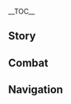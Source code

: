 {{CharacterTabs}}
{{LanguageTabs}}
{{Stub|1={{Meta/VO|tl=1|rm=1}}}}
__TOC__
==Story==
{{VO/Story
|character           = Yoimiya
|language            = ko
|name                = 요이미야

|vo_01_01_title      = 첫 만남…
|vo_01_01_subtitle   = Hello
|vo_01_01_file       = VO_{language}{character} Hello.ogg
|vo_01_01_tx         = 「나가노하라」에 온 걸 환영해! 난 요이미야라고해. 필요한 게 있으면 나한테 말해!<br />음… 「튀김 꼬치」랑 「새알말이」… 아니, 아니! 여긴 식당이 아니라 폭죽 가게라고! 반짝반짝하고 팡팡 터지는 폭죽 말이야~
|vo_01_01_rm         = 
|vo_01_01_tl         = 

|vo_02_01_title      = 잡담・폭죽
|vo_02_01_subtitle   = Chat: Fireworks
|vo_02_01_file       = VO_{language}{character} Chat - Fireworks.ogg
|vo_02_01_tx         = 폭죽이 터지는 건 찰나지만, 마음은 오래가지~
|vo_02_01_rm         = 
|vo_02_01_tl         = 

|vo_02_02_title      = 잡담・이야기
|vo_02_02_subtitle   = Chat: Telling Stories
|vo_02_02_file       = VO_{language}{character} Chat - Telling Stories.ogg
|vo_02_02_tx         = 심심하면 내가 이야기 들려줄게!
|vo_02_02_rm         = 
|vo_02_02_tl         = 

|vo_02_03_title      = 잡담・금붕어
|vo_02_03_subtitle   = Chat: Goldfish
|vo_02_03_file       = VO_{language}{character} Chat - Goldfish.ogg
|vo_02_03_tx         = 금붕어 키워 본 적 있어? 말도 잘 듣고 귀여워
|vo_02_03_rm         = 
|vo_02_03_tl         = 

|vo_03_01_title      = 비가 올 때…
|vo_03_01_subtitle   = When It Rains
|vo_03_01_file       = VO_{language}{character} When It Rains.ogg
|vo_03_01_tx         = 으악, 폭죽 다 젖겠다! 피할 곳을 찾아야 해. 아, 어, 이러다 늦겠어!
|vo_03_01_rm         = 
|vo_03_01_tl         = 

|vo_03_02_title      = 눈이 올 때…
|vo_03_02_subtitle   = When It Snows
|vo_03_02_file       = VO_{language}{character} When It Snows.ogg
|vo_03_02_tx         = 하하, 내가 만든 눈덩이를 봐. 슈욱&mdash;&mdash;
|vo_03_02_rm         = 
|vo_03_02_tl         = 

|vo_03_03_title      = 햇살이 좋을 때…
|vo_03_03_subtitle   = When the Sun Is Out
|vo_03_03_file       = VO_{language}{character} When the Sun Is Out.ogg
|vo_03_03_tx         = 몸이 따끈따끈해서 편안해. 날아오를 것 같아
|vo_03_03_rm         = 
|vo_03_03_tl         = 

|vo_03_04_title      = 강풍이 불 때…
|vo_03_04_subtitle   = When the Wind Is Blowing
|vo_03_04_file       = VO_{language}{character} When the Wind Is Blowing.ogg
|vo_03_04_tx         = 바람이 너무 세&mdash;&mdash; 소리가 바람에 되돌아와&mdash;&mdash;!
|vo_03_04_rm         = 
|vo_03_04_tl         = 

|vo_04_01_title      = 아침 인사…
|vo_04_01_subtitle   = Good Morning
|vo_04_01_file       = VO_{language}{character} Good Morning.ogg
|vo_04_01_tx         = 음… 하아&mdash;&mdash; 좋은 아침. 역시 아침 공기가 가장 상쾌하지. 몇 번 들이마시면 똑똑해진다구
|vo_04_01_rm         = 
|vo_04_01_tl         = 

|vo_04_02_title      = 점심 인사…
|vo_04_02_subtitle   = Good Afternoon
|vo_04_02_file       = VO_{language}{character} Good Afternoon.ogg
|vo_04_02_tx         = 점심 먹을 시간이야. 어… 오늘은 달걀이 쌍란이네. 헤헤, 운이 좋은걸
|vo_04_02_rm         = 
|vo_04_02_tl         = 

|vo_04_03_title      = 저녁 인사…
|vo_04_03_subtitle   = Good Evening
|vo_04_03_file       = VO_{language}{character} Good Evening.ogg
|vo_04_03_tx         = 지금이 딱 폭죽을 시험하기 좋은 때야. 하늘에서든 땅에서든 예쁘게 터지거든… 헤헤, 농담이야. 조심할게
|vo_04_03_rm         = 
|vo_04_03_tl         = 

|vo_04_04_title      = 굿나잇…
|vo_04_04_subtitle   = Good Night
|vo_04_04_file       = VO_{language}{character} Good Night.ogg
|vo_04_04_tx         = 퀴즈 타임&mdash;&mdash;! 종일 불꽃놀이를 하고 난 다음에 해야 할 일은? 헤헤, 정답은 당연히 꿈에서 불꽃을 터트려야지! 잘 자고 내일 봐!
|vo_04_04_rm         = 
|vo_04_04_tl         = 

|vo_05_01_title      = 요이미야 자신에 대해・가정사
|vo_05_01_subtitle   = About {character}: Family Matters
|vo_05_01_file       = VO_{language}{character} About {character} - Family Matters.ogg
|vo_05_01_tx         = 우리 아버지는 귀가 안 좋으셔서, 내가 어렸을 때 무슨 말을 해도 웃고 계셨어. 그래서 난 내 말이 맞는 줄 알고 계속 말했거든. 난 계속 말하고, 아버지는 계속 웃으시고. 나중에서야 알았어. 귀가 안 좋으셔서 그랬다는걸. 그래도… 아버지가 즐거우시다면 난 얘기를 계속할 거야
|vo_05_01_rm         = 
|vo_05_01_tl         = 

|vo_05_02_title      = 요이미야 자신에 대해・대화
|vo_05_02_subtitle   = About {character}: Talking
|vo_05_02_file       = VO_{language}{character} About {character} - Talking.ogg
|vo_05_02_tx         = 난 「입은 재앙의 근원」 같은 말은 걱정하지 않아. 말에 담긴 감정은 거짓이 아니니까. 말실수로 오해를 받아도, 더 많은 말로 오해를 풀면 돼. 아무 말도 하지 않으면 상대는 내 마음을 모르잖아. 친해질 수도 없고
|vo_05_02_rm         = 
|vo_05_02_tl         = 

|vo_06_01_title      = 우리에 대해・가위바위보
|vo_06_01_subtitle   = About Us: Rock, Paper, Scissors
|vo_06_01_file       = VO_{language}{character} About Us - Rock, Paper, Scissors.ogg
|vo_06_01_tx         = 가위바위보 하자! 자, 가위, 바위, 보! 좋았어. 내가 이겼다! 내가 이겼어! …응? 아닌데, 안 바꿨는데. 바꿀 리가 없잖아
|vo_06_01_rm         = 
|vo_06_01_tl         = 

|vo_06_02_title      = 우리에 대해・동행
|vo_06_02_subtitle   = About Us: Companionship
|vo_06_02_file       = VO_{language}{character} About Us - Companionship.ogg
|vo_06_02_tx         = 무슨 일을 하는지는 상관없어. 내가 신경 쓰는 건 같이 일할 사람이야. 예를 들어 너랑 함께라면 경치를 봐도, 제기를 차도 즐거워. 너랑은 아무리 얘기해도 질리지 않거든
|vo_06_02_rm         = 
|vo_06_02_tl         = 

|vo_07_01_title      = 「신의 눈」에 대해…
|vo_07_01_subtitle   = About the [[Vision]]
|vo_07_01_file       = VO_{language}{character} About the Vision.ogg
|vo_07_01_tx         = 이건 너한테만 알려주는 건데, 처음 「신의 눈」을 손에 넣었을 때, 이걸 부싯돌로 썼어. 폭죽에 불도 붙이고 물도 끓였지. 집에 오면 창고에 팽개쳐놨어. 결국 아버지께서 이건 아주 중요한 물건이니 잘 보관해야 한다고 말해주시더라고. 하하, 신이 다시 가져가지 않아서 다행이야
|vo_07_01_rm         = 
|vo_07_01_tl         = 

|vo_07_02_title      = 하고 싶은 이야기・해등절
|vo_07_02_subtitle   = Something to Share: Lantern Rite
|vo_07_02_file       = VO_{language}{character} Something to Share - Lantern Rite.ogg
|vo_07_02_tx         = 그거 알아? 리월 해등절에 쓰는 폭죽은 대부분 우리 집에서 만든 거야. 주문대로 제작해서 북두 언니가 배편으로 리월에 배달해. 쇄국령때문에 위법이긴 한데… 폭죽 없는 축제는 앙꼬 없는 찐빵이잖아
|vo_07_02_rm         = 
|vo_07_02_tl         = 

|vo_07_03_title      = 하고 싶은 이야기・순환
|vo_07_03_subtitle   = Something to Share: Cycles
|vo_07_03_file       = VO_{language}{character} Something to Share - Cycles.ogg
|vo_07_03_tx         = 「폭죽은 하늘에 빛을 남기고 사라져. 그 빛은 빗방울과 눈송이로 변해서 다시 땅을 적시고 사람들을 키워내지. 언젠가 하늘로 올라가 또 한 번 화려하게 터지는 순간을 위해서 말이야.」 이게 아버지가 들려준 그 많은 이야기 중 내가 가장 좋아하는 거야
|vo_07_03_rm         = 
|vo_07_03_tl         = 

|vo_07_04_title      = 하고 싶은 이야기・빛나는 반점
|vo_07_04_subtitle   = Something to Share: Spots of Light
|vo_07_04_file       = VO_{language}{character} Something to Share - Spots of Light.ogg
|vo_07_04_tx         = 어렸을 때 바닥에 비치는 빛을 밟아본 적 있어? 나뭇잎 사이로 바닥에 내리쬐는 빛 말이야. 밟으면 없어질 줄 알았는데, 발을 비추더라. 그래서 계속 밟으면서 없애려고 했는데 실패했어… 그땐 분해서 돌 위에 앉아 투덜거렸지. 「어휴. 세상에는 밟을 수 없는 것도 있구나…」하고
|vo_07_04_rm         = 
|vo_07_04_tl         = 

|vo_07_05_title      = 흥미있는 일…
|vo_07_05_subtitle   = Interesting Things
|vo_07_05_file       = VO_{language}{character} Interesting Things.ogg
|vo_07_05_tx         = 어느 여름 축제 때, 애들 옆에서 금붕어 잡는 걸 구경했었어. 그러다가 생각했지. 물속에서 터지는 폭죽을 만들 수 없을까? 그래서 「금붕어 폭죽」이 탄생한 거야! 물에서 이리저리 헤엄치면서 다채로운 빛을 내고, 방울도 내뿜어. 신기하지! 나도 성공할 줄 몰랐는데, 세상엔 신기한 일이 많더라구
|vo_07_05_rm         = 
|vo_07_05_tl         = 

|vo_08_01_title      = 북두에 대해…
|vo_08_01_subtitle   = About [[Beidou]]
|vo_08_01_file       = VO_{language}{character} About Beidou.ogg
|vo_08_01_tx         = 이나즈마를 쇄국한 후로, 폭죽은 다 북두 언니가 대신 운반해. 언니를 위해서 서프라이즈로 거대한 선박형 폭죽을 준비했어. 「남십자함대」가 떠나려고 준비할 때 폭죽이 선원들 앞에서 튀어나가 하늘로 솟구쳤지. 다들 깜짝 놀랐는데, 북두 언니는 서프라이즈는 놀래야 제맛이라고 하면서 좋은 아이디어라고 했어. 하하하
|vo_08_01_rm         = 
|vo_08_01_tl         = 

|vo_08_02_title      = 라이덴 쇼군에 대해…
|vo_08_02_subtitle   = About the [[Raiden Shogun]]
|vo_08_02_file       = VO_{language}{character} About the Raiden Shogun.ogg
|vo_08_02_tx         = 폭죽은 쇼군님이 추구하는 「영원」과 거리가 가장 먼 것이야. 찰나의 빛은 이나즈마에 무의미하다고 여기실 거야. 휴. 「영원」을 관장하는 사람은 이해하기 어렵겠지. 우린 모두 「찰나의 사람」이니까 순간의 아름다움을 기념할 필요가 있어
|vo_08_02_rm         = 
|vo_08_02_tl         = 

|vo_08_03_title      = 카미사토 아야카에 대해・진지
|vo_08_03_subtitle   = About [[Kamisato Ayaka]]: Seriousness
|vo_08_03_file       = VO_{language}{character} About Kamisato Ayaka - Seriousness.ogg
|vo_08_03_tx         = 일 때문에 그녀는 우리 집과 자주 협업하곤 해. 다른 두 봉행과는 다르게 그녀는 내 말에 귀찮아하는 기색 없이 끝까지 들어주고 진지하게 대답해줘. 「대갓집 규수」라는 단어는 그녀를 위해 만들어진 게 아닐까
|vo_08_03_rm         = 
|vo_08_03_tl         = 

|vo_08_04_title      = 카미사토 아야카에 대해・탕
|vo_08_04_subtitle   = About [[Kamisato Ayaka]]: Baths
|vo_08_04_file       = VO_{language}{character} About Kamisato Ayaka - Baths.ogg
|vo_08_04_tx         = 한 번은 여름 축제 일로 늦게까지 얘기를 나눠서 우리 둘 다 지친 상태였어. 그래서 탕에서 피로를 푸는 게 어떠냐고 권했는데, 「탕」이 많은 사람과 함께 들어가는 탕이라는 걸 알고 얼굴이 빨개지더라. 그제야 알았어. 부잣집 아가씨는 대중탕을 이용할 수 없다는 걸
|vo_08_04_rm         = 
|vo_08_04_tl         = 

|vo_08_05_title      = 토마에 대해…
|vo_08_05_subtitle   = About [[Thoma]]
|vo_08_05_file       = VO_{language}{character} About Thoma.ogg
|vo_08_05_tx         = 그는 말솜씨가 좋아. 그의 말에는 주관이 있어. 아무 관련 없는 말처럼 보이지만, 돌고 돌아서 교묘하게 자신이 원하는 대로 이끌더라니까. 음… 어쨌든 나랑은 완전히 다른 스타일이지만, 해결할 수 없는 사건이 생기면 난 그 사람한테 부탁해
|vo_08_05_rm         = 
|vo_08_05_tl         = 

|vo_08_06_title      = 야에 미코에 대해…
|vo_08_06_subtitle   = About [[Yae Miko]]
|vo_08_06_file       = VO_{language}{character} About Yae Miko.ogg
|vo_08_06_tx         = 신사 축제 때 아야카가 궁사님을 위해서 폭죽을 준비해줄 수 있냐고 했어. 근데… 궁사님은 축제에 나가서 처음부터 끝까지 신사에 앉아 계시잖아? 그래서 축제 때 대체 어떻게 폭죽을 터트리나 하고 계속 바라봤어. 기다리고 기다리던 끝에 아야카가 왔는데, 궁사님이 아주 만족하셨다는 거야… 엥? 이미 터트렸나? 설마 안에 앉아있는 사람은 궁사님이 아닌가?
|vo_08_06_rm         = 
|vo_08_06_tl         = 

|vo_08_07_title      = 아라타키 이토에 대해・대결
|vo_08_07_subtitle   = About [[Arataki Itto]]: Duels
|vo_08_07_file       = VO_{language}{character} About Arataki Itto - Duels.ogg
|vo_08_07_tx         = 아. 걘 무섭게 생겼는데도 애들한테 인기 좋아. 근데 승부욕이 강해서 같이 애들이랑 놀다 보면 어느새 우리 둘이 대결하고 있더라니까. 라멘 국물 원샷이나 무표정으로 매실장아찌 먹기 같은 거 말야. 애들은 누가 이길지 내기도 하고 응원도 해줘. 아, 그럼 질 수 없잖아. 안 그래?
|vo_08_07_rm         = 
|vo_08_07_tl         = 

|vo_08_08_title      = 아라타키 이토에 대해・파벌
|vo_08_08_subtitle   = About [[Arataki Itto]]: Arataki's Gang
|vo_08_08_file       = VO_{language}{character} About Arataki Itto - Arataki's Gang.ogg
|vo_08_08_tx         = 「아라타키파」? 엥?! 한가한 백수 아니었어?
|vo_08_08_rm         = 
|vo_08_08_tl         = 

|vo_08_09_title      = 카에데하라 카즈하에 대해…
|vo_08_09_subtitle   = About [[Kaedehara Kazuha]]
|vo_08_09_file       = VO_{language}{character} About Kaedehara Kazuha.ogg
|vo_08_09_tx         = 나처럼 걱정거리 없는 사람은 할 말 있으면 대놓고 말해. 근데 걱정거리가 있는 사람들은 종종 고시나 경치, 그러니까 꽃이랑 새, 바람과 달로 비유해 말하지. 눈앞의 현실은 말하지 않아. 그도 사연이 있는 사람이겠지. 이해해
|vo_08_09_rm         = 
|vo_08_09_tl         = 

|vo_08_10_title      = 쿠죠 사라에 대해…
|vo_08_10_subtitle   = About [[Kujou Sara]]
|vo_08_10_file       = VO_{language}{character} About Kujou Sara.ogg
|vo_08_10_tx         = 치안이랑 소방 문제 때문에 텐료봉행의 영지에 잡혀가서 교육을 받았어. 그중에서 아마 쿠죠 사라가 제일 말이 통하는 사람일 거야. 적어도 그녀는 모든 정황을 파악하기 전까지는 지레짐작하지 않거든. 만약 내가 옳다면 그녀도 내 생각을 인정해 줄 거고, 내가 틀렸다면… 헤헤. 그럼 토마한테 사과해달라고 부탁해야겠지!
|vo_08_10_rm         = 
|vo_08_10_tl         = 

|vo_08_11_title      = 사유에 대해…
|vo_08_11_subtitle   = About [[Sayu]]
|vo_08_11_file       = VO_{language}{character} About Sayu.ogg
|vo_08_11_tx         = 만약 그녀를 보면 나한테 꼭 알려줘야 해! 축제에 데려가서 친구들을 많이 소개해주고 싶거든. 평소에 기운 없어 보이던데, 같이 놀 사람이 생기면 점점 나아지겠지?
|vo_08_11_rm         = 
|vo_08_11_tl         = 

|vo_08_12_title      = 클레에 대해…
|vo_08_12_subtitle   = About [[Klee]]
|vo_08_12_file       = VO_{language}{character} About Klee.ogg
|vo_08_12_tx         = 몬드에 폭탄 제조를 잘하는 아이가 있다고? 사실 폭탄이랑 폭죽은 별 차이 없어. 그러니까, 이쪽 분야의 천재라는 거네? 한번 보고 싶다. 휴, 근데… 애들한테 폭탄은 위험하지 않아? 몬드 사람은 걱정도 안 하나?
|vo_08_12_rm         = 
|vo_08_12_tl         = 

|vo_09_01_title      = 요이미야에 대해 알기・첫 번째
|vo_09_01_subtitle   = More About {character}: I
|vo_09_01_file       = VO_{language}{character} More About {character} - 01.ogg
|vo_09_01_tx         = 내 이야기가 듣고 싶다고? 좋아 좋아. 이쪽으로 앉아. 제일 자랑스러운 「나가노하라」 일가 이야기를 들려줄게! 모처럼 진지한 이야기라구?
|vo_09_01_rm         = 
|vo_09_01_tl         = 

|vo_09_02_title      = 요이미야에 대해 알기・두 번째
|vo_09_02_subtitle   = More About {character}: II
|vo_09_02_file       = VO_{language}{character} More About {character} - 02.ogg
|vo_09_02_tx         = 우리 집에는 유구한 전통이 있어. 바로 폭죽을 주문하는 손님에게 쪽지를 하나 드리는 거야. 쪽지에는 우리 가족만 알아볼 수 있게 폭죽 제조법이 자세하게 적혀있어. 십 년 뒤든 백 년 뒤든, 손님이 쪽지를 가져오기만 한다면 그때와 똑같은 폭죽을 만들 수 있어
|vo_09_02_rm         = 
|vo_09_02_tl         = 

|vo_09_03_title      = 요이미야에 대해 알기・세 번째
|vo_09_03_subtitle   = More About {character}: III
|vo_09_03_file       = VO_{language}{character} More About {character} - 03.ogg
|vo_09_03_tx         = 가장 아름다운 순간을 가장 아름다운 폭죽으로 기리는 거지. 그 순간의 감정을 폭죽이라는 매개체로 남기는 거야. 쪽지는 열쇠와 같아서, 과거를 기념하고 싶은 사람이 문을 열어주길 기다려. 「나가노하라」의 폭죽 장인의 일은 바로 사람들을 위해 문을 지키는 거야
|vo_09_03_rm         = 
|vo_09_03_tl         = 

|vo_09_04_title      = 요이미야에 대해 알기・네 번째
|vo_09_04_subtitle   = More About {character}: IV
|vo_09_04_file       = VO_{language}{character} More About {character} - 04.ogg
|vo_09_04_tx         = 여름 축제에선 매순간마다 감동적인 이야기가 탄생해. 불꽃놀이에서 만난 사람들은 점점 성장하고 성숙해지고, 늙어가. 그때와 같은 폭죽을 터트린다면, 하늘에는 그때의 하늘이 떠오르는 거야… 폭죽은 영원하지 않지. 하지만 폭죽 뒤에 숨겨진 아름다운 감정들은, 이나즈마와 함께 영원을 향해 간다고 생각해
|vo_09_04_rm         = 
|vo_09_04_tl         = 

|vo_09_05_title      = 요이미야에 대해 알기・다섯 번째
|vo_09_05_subtitle   = More About {character}: V
|vo_09_05_file       = VO_{language}{character} More About {character} - 05.ogg
|vo_09_05_tx         = 마지막 이야기는 하지 않을게. 너랑 같이 조용히 폭죽을 보면서, 오늘 밤의 아름다운 경치랑 네가 하고 싶은 얘기를 다 기록하고 싶어. 오해하지 마. 끝이란 뜻이 아니야. 우리의 「이야기」는 지금부터 시작이야
|vo_09_05_rm         = 
|vo_09_05_tl         = 

|vo_10_01_title      = 요이미야의 취미・놀기
|vo_10_01_subtitle   = {character}'s Hobbies: Playing
|vo_10_01_file       = VO_{language}{character} Hobbies - Playing.ogg
|vo_10_01_tx         = 폭죽! 아, 이건 포함 안 되나? 그럼, 음… 어려운 질문이네. 난 이웃이랑 수다 떠는 것도, 아이들이랑 여름 축제를 거니는 것도, 수영도 야생 열매를 따는 것도 다 좋은데. 특별히 하나만 고르라고 하면… 아, 알겠다! 내가 제일 좋아하는 건 사람들이랑 같이 노는 거야!
|vo_10_01_rm         = 
|vo_10_01_tl         = 

|vo_10_02_title      = 요이미야의 취미・흉내
|vo_10_02_subtitle   = {character}'s Hobbies: Copycat
|vo_10_02_file       = VO_{language}{character} Hobbies - Copycat.ogg
|vo_10_02_tx         = 꼬륵 꼬륵 꼬르륵. 헤헤! 페이몬이 사라지는 걸 따라 했어!
|vo_10_02_rm         = 
|vo_10_02_tl         = 

|vo_10_03_title      = 요이미야의 고민…
|vo_10_03_subtitle   = {character}'s Troubles
|vo_10_03_file       = VO_{language}{character} Troubles.ogg
|vo_10_03_tx         = 오랫동안 봤던 연재소설이 드디어 완결이야. 근데 여주인공이 기억을 잃어서 결혼식도 못 했어… 너무 슬프다. 어떻게 이럴 수가 있지…
|vo_10_03_rm         = 
|vo_10_03_tl         = 

|vo_10_04_title      = 좋아하는 음식…
|vo_10_04_subtitle   = Favorite Food
|vo_10_04_file       = VO_{language}{character} Favorite Food.ogg
|vo_10_04_tx         = 난 밥보단 디저트가 좋아. 축제 때마다 가게를 돌면서 목 끝까지 차오를 만큼 먹거든. 아, 혹시 디저트 잘 만들어? 내가 만든 경단이랑 바꾸자. 큰 거 다 너 줄게
|vo_10_04_rm         = 
|vo_10_04_tl         = 

|vo_11_01_title      = 싫어하는 음식…
|vo_11_01_subtitle   = Least Favorite Food
|vo_11_01_file       = VO_{language}{character} Least Favorite Food.ogg
|vo_11_01_tx         = 우유야. 우유를 먹으면 뱃속에서 폭죽이 터지는 것처럼 난리야. 하지만 우유를 넣은 음식이나 디저트는 괜찮아. 왠지는 나도 모르겠네… 뱃속 선령의 입맛이 좀 까다로운가?
|vo_11_01_rm         = 
|vo_11_01_tl         = 

<!-- Receiving a Gift -->
|vo_11_02_title      = 선물 획득・첫 번째
|vo_11_02_subtitle   = Receiving a Gift: I
|vo_11_02_file       = VO_{language}{character} Receiving a Gift - 01.ogg
|vo_11_02_tx         = 와! 너 디저트 만드는 솜씨가 보통이 아니구나! 축제에서 팔면 분명 제일 인기 많을 거야!
|vo_11_02_rm         = Wa! Neo dijeoteu mandeuneun somssiga botongi aniguna! Chukjeeseo palmyeon bunmyeong jeil ingi maneul geoya!
|vo_11_02_tl         = 

|vo_11_03_title      = 선물 획득・두 번째
|vo_11_03_subtitle   = Receiving a Gift: II
|vo_11_03_file       = VO_{language}{character} Receiving a Gift - 02.ogg
|vo_11_03_tx         = 맛있는 걸 먹으면 기운이 나고, 기운이 나면 얘기하고 싶어지지. 응, 내가 이야기 하나 들려줄게!
|vo_11_03_rm         = Masinneun geol meogeumyeon giuni nago, giuni namyeon yaegihago sipeojiji. Eung, naega iyagi hana deullyeojulge!
|vo_11_03_tl         = 

|vo_10_08_title      = 선물 획득・세 번째
|vo_10_08_subtitle   = Receiving a Gift: III
|vo_10_08_file       = VO_{language}{character} Receiving a Gift - 03.ogg
|vo_10_08_tx         = 이런, 떠도는 정령이 배 속을 마구 돌아다니는 것 같아… 대체 왜지…?
|vo_10_08_rm         = Ireon, tteodoneun jeongnyeongi bae sogeul magu doradanineun geot gata... Daeche waeji...?
|vo_10_08_tl         = 

|vo_12_01_title      = 생일…
|vo_12_01_subtitle   = Birthday
|vo_12_01_file       = VO_{language}{character} Birthday.ogg
|vo_12_01_tx         = 생일은 혼자만의 날이 아니야. 너에게 케이크를 선물하고, 촛불을 붙여주고, 박수를 쳐주면서 축하하는 사람은 네가 세상에 태어나줘서 진심으로 고맙다고 생각해. 그러니까 시끌벅적하게 보내는 게 좋다구. 모든 사람이 너의 탄생을 감사할 수 있게! 그럼, 생일 축하해! 준비됐어? 폭죽 터트린다!
|vo_12_01_rm         = 
|vo_12_01_tl         = 

|vo_13_01_title      = 돌파의 느낌・기
|vo_13_01_subtitle   = Feelings About Ascension: Intro
|vo_13_01_file       = VO_{language}{character} Feelings About Ascension -  01.ogg
|vo_13_01_tx         = 더욱 높게 올려서, 더욱 크게 터트리기!
|vo_13_01_rm         = 
|vo_13_01_tl         = 

|vo_13_02_title      = 돌파의 느낌・승
|vo_13_02_subtitle   = Feelings About Ascension: Building Up
|vo_13_02_file       = VO_{language}{character} Feelings About Ascension -  02.ogg
|vo_13_02_tx         = 후후, 잘 봐! 화살로 폭죽을 쏘아 올릴 테니까!
|vo_13_02_rm         = 
|vo_13_02_tl         = 

|vo_13_03_title      = 돌파의 느낌・전
|vo_13_03_subtitle   = Feelings About Ascension: Climax
|vo_13_03_file       = VO_{language}{character} Feelings About Ascension -  03.ogg
|vo_13_03_tx         = 너한테 전투 기술을 이렇게 많이 배웠으니까, 폭죽 장인도 하고 알바로 모험가도 해볼까… 아니면 「영웅」도 나쁘지 않은데?
|vo_13_03_rm         = 
|vo_13_03_tl         = 

|vo_13_04_title      = 돌파의 느낌・결
|vo_13_04_subtitle   = Feelings About Ascension: Conclusion
|vo_13_04_file       = VO_{language}{character} Feelings About Ascension -  04.ogg
|vo_13_04_tx         = 「『영웅 모드』의 요이미야 등장! 악령은 물렀거라! 정의는 반드시 승리한다!」<br />네가 가르쳐준 새로운 힘을 애들한테 이렇게 소개했어. 괜찮지? 멋지지? 헤헤. 만약 누가 괴롭히면 말해. 요이미야가 혼내줄 테니까!
|vo_13_04_rm         = 
|vo_13_04_tl         = 
}}

==Combat==
{{Combat VO
|character           = Yoimiya
|language            = ko

|skill_1_tx          = 불꽃놀이가 보고 싶어?
|skill_1_tl          = 
|skill_1_rm          = 
|skill_2_tx          = 기폭제 점화!
|skill_2_tl          = 
|skill_2_rm          = 
|skill_3_tx          = 불조심해~
|skill_3_tl          = 
|skill_3_rm          = 

|burst_1_tx          = 축제 재현!
|burst_1_tl          = 
|burst_1_rm          = 
|burst_2_tx          = 금붕어가 왔어!
|burst_2_tl          = 
|burst_2_rm          = 
|burst_3_tx          = 폭죽이 왔다구!
|burst_3_tl          = 
|burst_3_rm          = 

|sprint-s_1_file     = Sprint Start 01,Sprint Start 02,Sprint Start 03

|glider_1_tx         = 높이 올라가라——
|glider_1_tl         = 
|glider_1_rm         = 
|glider_2_file       = Deploying Wind Glider 02,Deploying Wind Glider 03

|chest_1_tx          = 폭죽 재료가 있을까?
|chest_1_tl          = 
|chest_1_rm          = 
|chest_2_tx          = 안에 뭐가 있을까?
|chest_2_tl          = 
|chest_2_rm          = 
|chest_3_tx          = 내가 열래!
|chest_3_tl          = 
|chest_3_rm          = 

|low-hp_1_tx         = 느낌이 안 좋아!
|low-hp_1_tl         = 
|low-hp_1_rm         = 
|low-hp_2_tx         = 망신이 따로 없네…
|low-hp_2_tl         = 
|low-hp_2_rm         = 
|low-hp_3_tx         = 조심해야겠어
|low-hp_3_tl         = 
|low-hp_3_rm         = 

<!-- Ally at Low HP -->
|ally-low-hp_1_tx    = 내가 지원할게!
|ally-low-hp_1_tl    = 
|ally-low-hp_1_rm    = 
|ally-low-hp_2_tx    = 걱정하지 마. 내가 있잖아
|ally-low-hp_2_tl    = 
|ally-low-hp_2_rm    = 

|fallen_1_tx         = 방심했다가 그만…
|fallen_1_tl         = 
|fallen_1_rm         = 
|fallen_2_tx         = 좀 심했네…
|fallen_2_tl         = 
|fallen_2_rm         = 
|fallen_3_tx         = 축제는… 끝났어
|fallen_3_tl         = 
|fallen_3_rm         = 

|hit-l_1_file        = Light Hit Taken 02
|hit-l_1_tx          = 살살해
|hit-l_1_tl          = 
|hit-l_1_rm          = 
|hit-l_2_file        = Light Hit Taken 01,Light Hit Taken 03,Light Hit Taken 04,Light Hit Taken 05,Light Hit Taken 06

|hit-h_1_file        = Heavy Hit Taken 02
|hit-h_1_tx          = 이건 무효야!
|hit-h_1_tl          = 
|hit-h_1_rm          = 
|hit-h_2_file        = Heavy Hit Taken 01,Heavy Hit Taken 03,Heavy Hit Taken 04,Heavy Hit Taken 05,Heavy Hit Taken 06

|join_1_tx           = 축제를 열고 싶니?
|join_1_tl           = 
|join_1_rm           = 
|join_2_tx           = 같이 놀자!
|join_2_tl           = 
|join_2_rm           = 
|join_3_tx           = 같이 다닐 파트너가 늘었어!
|join_3_tl           = 
|join_3_rm           = 

|idle_1_actual_tx    = {{tx}}
|idle_1_actual_tl    = 
|idle_1_actual_rm    = 
|idle_2_actual_tx    = {{tx}}
|idle_2_actual_tl    = 
|idle_2_actual_rm    = 

|atk-l_1_file        = Light Attack 01,Light Attack 02,Light Attack 03,Light Attack 04,Light Attack 05,Light Attack 06,Light Attack 07

|atk-m_1_file        = Mid Attack 01,Mid Attack 02,Mid Attack 03

|atk-h_1_file        = Heavy Attack 01,Heavy Attack 02,Heavy Attack 03

|climb_1_file        = Climbing 01,Climbing 02,Climbing 03,Climbing 04,Climbing 05

|climb-b_1_file      = Climbing Breath 01,Climbing Breath 02,Climbing Breath 03

|jump_1_file         = Jumping 01,Jumping 02,Jumping 03,Jumping 04,Jumping 05
}}

==Navigation==
{{Character Navbox|link type=vo-ko}}